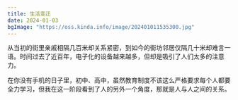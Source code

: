 ```yaml
---
title: 生活变迁
date: 2024-01-03
bgImage: "https://oss.kinda.info/image/202401011535300.jpg"
---
```


从当初的街里亲戚相隔几百米却关系紧密，到如今的街坊邻居仅隔几十米却难言一语。时间过去了近百年，电子化的设备越来越多，但却是吸引了人们太多的注意力。

在你没有手机的日子里，初中、高中，虽然教育制度不该这么严格要求每个人都要全力学习，但我在这一阶段看到了人的另外一个角度，那就是人与人之间的关系。